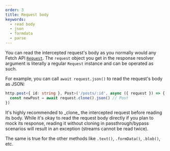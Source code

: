 ```yaml
---
order: 3
title: Request body
keywords:
  - read body
  - json
  - formdata
  - parse
---
```



You can read the intercepted request's body as you normally would any Fetch API [`Request`](https://developer.mozilla.org/en-US/docs/Web/API/Request). The `request` object you get in the response resolver argument is literally a regular `Request` instance and can be operated as such.

For example, you can call `await request.json()` to read the request's body as JSON:

```ts {2} /await request.json()/
http.post<{ id: string }, Post>('/posts/:id', async ({ request }) => {
  const newPost = await request.clone().json() // Post
})
```

<Success>
  It's highly recommended to _clone_ the intercepted request before reading its
  body. While it's okay to read the request body directly if you plan to mock
  its response, reading it without cloning in passthrough/bypass scenarios will
  result in an exception (streams cannot be read twice).
</Success>

The same is true for the other methods like `.text()`, `.formData()`, `.blob()`, etc.
